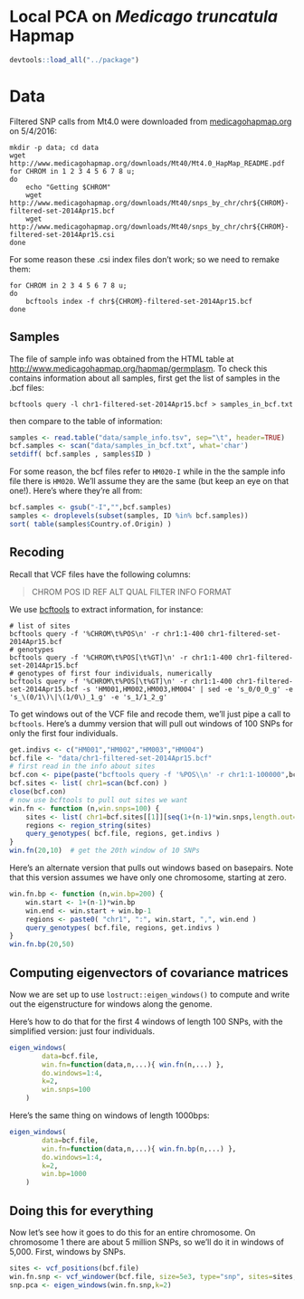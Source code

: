 # Local PCA on *Medicago truncatula* Hapmap

```r
devtools::load_all("../package")
```

# Data

Filtered SNP calls from Mt4.0 were downloaded from [medicagohapmap.org](http://medicagohapmap.org/) on 5/4/2016:
```
mkdir -p data; cd data
wget http://www.medicagohapmap.org/downloads/Mt40/Mt4.0_HapMap_README.pdf
for CHROM in 1 2 3 4 5 6 7 8 u;
do
    echo "Getting $CHROM"
    wget http://www.medicagohapmap.org/downloads/Mt40/snps_by_chr/chr${CHROM}-filtered-set-2014Apr15.bcf
    wget http://www.medicagohapmap.org/downloads/Mt40/snps_by_chr/chr${CHROM}-filtered-set-2014Apr15.csi
done
```
For some reason these .csi index files don't work; so we need to remake them:
```
for CHROM in 2 3 4 5 6 7 8 u;
do
    bcftools index -f chr${CHROM}-filtered-set-2014Apr15.bcf
done
```

## Samples

The file of sample info was obtained from the HTML table at [http://www.medicagohapmap.org/hapmap/germplasm](http://www.medicagohapmap.org/hapmap/germplasm).
To check this contains information about all samples,
first get the list of samples in the .bcf files:
```
bcftools query -l chr1-filtered-set-2014Apr15.bcf > samples_in_bcf.txt
```
then compare to the table of information:
```r
samples <- read.table("data/sample_info.tsv", sep="\t", header=TRUE)
bcf.samples <- scan("data/samples_in_bcf.txt", what='char')
setdiff( bcf.samples , samples$ID )
```
For some reason, the bcf files refer to `HM020-I` while in the the sample info file there is `HM020`.
We'll assume they are the same (but keep an eye on that one!).
Here's where they're all from:
```r
bcf.samples <- gsub("-I","",bcf.samples)
samples <- droplevels(subset(samples, ID %in% bcf.samples))
sort( table(samples$Country.of.Origin) )
```

## Recoding

Recall that VCF files have the following columns:

> CHROM  POS     ID      REF     ALT     QUAL    FILTER  INFO    FORMAT  

We use [bcftools](https://github.com/samtools/bcftools) to extract information, for instance:
```
# list of sites
bcftools query -f '%CHROM\t%POS\n' -r chr1:1-400 chr1-filtered-set-2014Apr15.bcf
# genotypes
bcftools query -f '%CHROM\t%POS[\t%GT]\n' -r chr1:1-400 chr1-filtered-set-2014Apr15.bcf
# genotypes of first four individuals, numerically
bcftools query -f '%CHROM\t%POS[\t%GT]\n' -r chr1:1-400 chr1-filtered-set-2014Apr15.bcf -s 'HM001,HM002,HM003,HM004' | sed -e 's_0/0_0_g' -e 's_\(0/1\)\|\(1/0\)_1_g' -e 's_1/1_2_g'
```

To get windows out of the VCF file and recode them, we'll just pipe a call to `bcftools`.
Here's a dummy version that will pull out windows of 100 SNPs for only the first four individuals.
```r
get.indivs <- c("HM001","HM002","HM003","HM004")
bcf.file <- "data/chr1-filtered-set-2014Apr15.bcf"
# first read in the info about sites
bcf.con <- pipe(paste("bcftools query -f '%POS\\n' -r chr1:1-100000",bcf.file),open="r")
bcf.sites <- list( chr1=scan(bcf.con) )
close(bcf.con)
# now use bcftools to pull out sites we want
win.fn <- function (n,win.snps=100) {
    sites <- list( chr1=bcf.sites[[1]][seq(1+(n-1)*win.snps,length.out=win.snps)] )
    regions <- region_string(sites)
    query_genotypes( bcf.file, regions, get.indivs )
}
win.fn(20,10)  # get the 20th window of 10 SNPs
```

Here's an alternate version that pulls out windows based on basepairs.
Note that this version assumes we have only one chromosome, starting at zero.
```r
win.fn.bp <- function (n,win.bp=200) {
    win.start <- 1+(n-1)*win.bp
    win.end <- win.start + win.bp-1
    regions <- paste0( "chr1", ":", win.start, ",", win.end )
    query_genotypes( bcf.file, regions, get.indivs )
}
win.fn.bp(20,50)
```


## Computing eigenvectors of covariance matrices

Now we are set up to use `lostruct::eigen_windows()` to compute and write out the eigenstructure for windows along the genome.

Here's how to do that for the first 4 windows of length 100 SNPs, with the simplified version: just four individuals.
```r
eigen_windows( 
        data=bcf.file,
        win.fn=function(data,n,...){ win.fn(n,...) },
        do.windows=1:4,
        k=2,
        win.snps=100
    )
```
Here's the same thing on windows of length 1000bps:
```r
eigen_windows( 
        data=bcf.file,
        win.fn=function(data,n,...){ win.fn.bp(n,...) },
        do.windows=1:4,
        k=2,
        win.bp=1000
    )
```


## Doing this for everything

Now let's see how it goes to do this for an entire chromosome.
On chromosome 1 there are about 5 million SNPs, so we'll do it in windows of 5,000.
First, windows by SNPs.
```r
sites <- vcf_positions(bcf.file)
win.fn.snp <- vcf_windower(bcf.file, size=5e3, type="snp", sites=sites, samples=get.indivs) 
snp.pca <- eigen_windows(win.fn.snp,k=2)
```
